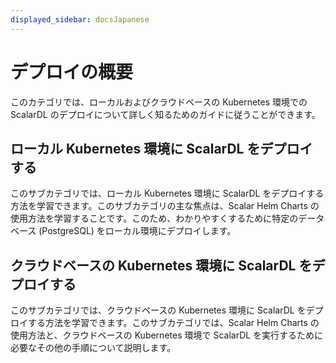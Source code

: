 ```yaml
---
displayed_sidebar: docsJapanese
---
```


# デプロイの概要


<TranslationBanner />

このカテゴリでは、ローカルおよびクラウドベースの Kubernetes 環境での ScalarDL のデプロイについて詳しく知るためのガイドに従うことができます。

## ローカル Kubernetes 環境に ScalarDL をデプロイする

このサブカテゴリでは、ローカル Kubernetes 環境に ScalarDL をデプロイする方法を学習できます。このサブカテゴリの主な焦点は、Scalar Helm Charts の使用方法を学習することです。このため、わかりやすくするために特定のデータベース (PostgreSQL) をローカル環境にデプロイします。

## クラウドベースの Kubernetes 環境に ScalarDL をデプロイする

このサブカテゴリでは、クラウドベースの Kubernetes 環境に ScalarDL をデプロイする方法を学習できます。このサブカテゴリでは、Scalar Helm Charts の使用方法と、クラウドベースの Kubernetes 環境で ScalarDL を実行するために必要なその他の手順について説明します。
